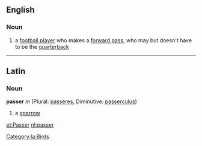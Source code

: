 ==English==
===Noun===
#{{fb}} a [[football player]] who makes a [[forward pass]], who may but doesn't have to be the [[quarterback]]
----
==Latin==
===Noun===
'''passer''' ''m'' (Plural: [[passeres]], Diminutive: [[passerculus]])

#a [[sparrow]]

[[Category:la:Birds]]
[[et:Passer]]
[[nl:passer]]